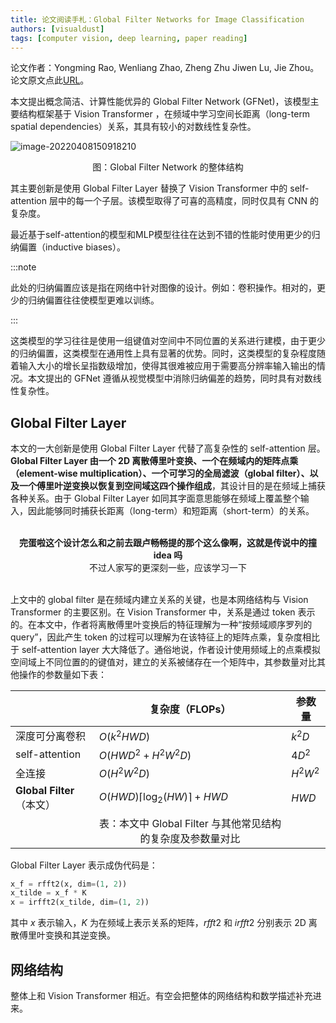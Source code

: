 ```yaml
---
title: 论文阅读手札：Global Filter Networks for Image Classification
authors: [visualdust]
tags: [computer vision, deep learning, paper reading]
---
```


论文作者：Yongming Rao, Wenliang Zhao, Zheng Zhu Jiwen Lu, Jie Zhou。论文原文点此[URL](http://arxiv.org/abs/2107.00645)。

本文提出概念简洁、计算性能优异的 Global Filter Network (GFNet)，该模型主要结构框架基于 Vision Transformer ，在频域中学习空间长距离（long-term spatial dependencies）关系，其具有较小的对数线性复杂性。

![image-20220408150918210](src/image-20220408150918210.png)

<center>图：Global Filter Network 的整体结构</center>

其主要创新是使用 Global Filter Layer 替换了 Vision Transformer 中的 self-attention 层中的每一个子层。该模型取得了可喜的高精度，同时仅具有 CNN 的复杂度。

<!--truncate-->

最近基于self-attention的模型和MLP模型往往在达到不错的性能时使用更少的归纳偏置（inductive biases）。

:::note

此处的归纳偏置应该是指在网络中针对图像的设计。例如：卷积操作。相对的，更少的归纳偏置往往使模型更难以训练。

:::

这类模型的学习往往是使用一组键值对空间中不同位置的关系进行建模，由于更少的归纳偏置，这类模型在通用性上具有显著的优势。同时，这类模型的复杂程度随着输入大小的增长呈指数级增加，使得其很难被应用于需要高分辨率输入输出的情况。本文提出的 GFNet 遵循从视觉模型中消除归纳偏差的趋势，同时具有对数线性复杂性。



## Global Filter Layer

本文的一大创新是使用 Global Filter Layer 代替了高复杂性的 self-attention 层。**Global Filter Layer 由一个 2D 离散傅里叶变换、一个在频域内的矩阵点乘（element-wise multiplication）、一个可学习的全局滤波（global filter）、以及一个傅里叶逆变换以恢复到空间域这四个操作组成**，其设计目的是在频域上捕获各种关系。由于 Global Filter Layer 如同其字面意思能够在频域上覆盖整个输入，因此能够同时捕获长距离（long-term）和短距离（short-term）的关系。

<br/>

<center><strong>完蛋啦这个设计怎么和之前去跟卢畅畅提的那个这么像啊，这就是传说中的撞 idea 吗</strong></center>

<center>不过人家写的更深刻一些，应该学习一下</center>

<br/>

上文中的 global filter 是在频域内建立关系的关键，也是本网络结构与 Vision Transformer 的主要区别。在 Vision Transformer 中，关系是通过 token 表示的。在本文中，作者将离散傅里叶变换后的特征理解为一种“按频域顺序罗列的query”，因此产生 token 的过程可以理解为在该特征上的矩阵点乘，复杂度相比于 self-attention layer 大大降低了。通俗地说，作者设计使用频域上的点乘模拟空间域上不同位置的的键值对，建立的关系被储存在一个矩阵中，其参数量对比其他操作的参数量如下表：

|                           | 复杂度（FLOPs）                                              | 参数量    |
| ------------------------- | ------------------------------------------------------------ | --------- |
| 深度可分离卷积            | $O(k^2 HWD)$                                                 | $k^2 D$   |
| self-attention            | $O(HWD^2 + H^2 W^2 D)$                                       | $4D^2$    |
| 全连接                    | $O(H^2W^2D)$                                                 | $H^2 W^2$ |
| **Global Filter**（本文） | $O(HWD)\lceil \log_2(HW) \rceil+HWD$                         | $HWD$     |
|                           | <center>表：本文中 Global Filter 与其他常见结构的复杂度及参数量对比</center> |           |

Global Filter Layer 表示成伪代码是：

```python
x_f = rfft2(x, dim=(1, 2))
x_tilde = x_f * K
x = irfft2(x_tilde, dim=(1, 2))
```

其中 $x$ 表示输入，$K$ 为在频域上表示关系的矩阵，$rfft2$ 和 $irfft2$ 分别表示 2D 离散傅里叶变换和其逆变换。

## 网络结构

整体上和 Vision Transformer 相近。有空会把整体的网络结构和数学描述补充进来。
